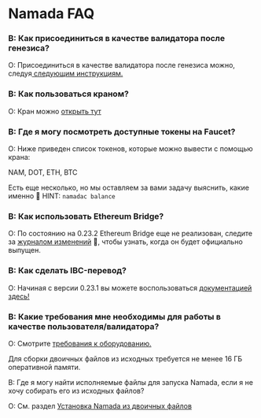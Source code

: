 # Namada FAQ

### В: Как присоединиться в качестве валидатора после генезиса?

О: Присоединиться в качестве валидатора после генезиса можно, следуя[ следующим инструкциям.](../../operators/validators/post-genesis-validator-setup.mdx)

### В: Как пользоваться краном?

О: Кран можно [открыть тут](https://faucet.heliax.click/)

### В: Где я могу посмотреть доступные токены на Faucet?

О: Ниже приведен список токенов, которые можно вывести с помощью крана:

NAM, DOT, ETH, BTC

Есть еще несколько, но мы оставляем за вами задачу выяснить, какие именно 🤔 HINT: `namadac balance`

### В: Как использовать Ethereum Bridge?

О: По состоянию на 0.23.2 Ethereum Bridge еще не реализован, следите за [журналом изменений](https://github.com/anoma/namada/tree/main/.changelog) 👀, чтобы узнать, когда он будет официально выпущен.

### В: Как сделать IBC-перевод?

О: Начиная с версии 0.23.1 вы можете воспользоваться [документацией здесь!](../../users/ibc.mdx)

### В: Какие требования мне необходимы для работы в качестве пользователя/валидатора?

О: Смотрите [требования к оборудованию.](../../operators/hardware.mdx)

Для сборки двоичных файлов из исходных требуется не менее 16 ГБ оперативной памяти.

В: Где я могу найти исполняемые файлы для запуска Namada, если я не хочу собирать его из исходных файлов?

О: См. раздел [Установка Namada из двоичных файлов](../../introduction/install/binaries.mdx)